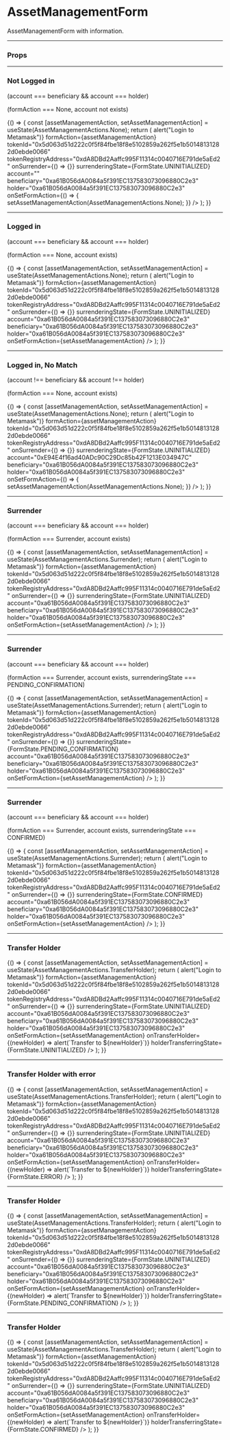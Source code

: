 
<Meta title="AssetManagementForm" component={AssetManagementForm} />

# AssetManagementForm

AssetManagementForm with information.

---

### Props

<Props of={AssetManagementForm} />

---

### Not Logged in

(account === beneficiary && account === holder)

(formAction === None, account not exists)

<Preview>
  <Story name="Not Logged in">
    {() => {
      const [assetManagementAction, setAssetManagementAction] = useState(AssetManagementActions.None);
      return (
        <AssetManagementForm
          onConnectToWallet={() => alert("Login to Metamask")}
          formAction={assetManagementAction}
          tokenId="0x5d063d51d222c0f5f84fbe18f8e5102859a262f5e1b50148131282d0ebde0066"
          tokenRegistryAddress="0xdA8DBd2Aaffc995F11314c0040716E791de5aEd2"
          onSurrender={() => {}}
          surrenderingState={FormState.UNINITIALIZED}
          account=""
          beneficiary="0xa61B056dA0084a5f391EC137583073096880C2e3"
          holder="0xa61B056dA0084a5f391EC137583073096880C2e3"
          onSetFormAction={() => {
            setAssetManagementAction(AssetManagementActions.None);
          }}
        />
      );
    }}
  </Story>
</Preview>

---

### Logged in

(account === beneficiary && account === holder)

(formAction === None, account exists)

<Preview>
  <Story name="Logged in">
    {() => {
      const [assetManagementAction, setAssetManagementAction] = useState(AssetManagementActions.None);
      return (
        <AssetManagementForm
          onConnectToWallet={() => alert("Login to Metamask")}
          formAction={assetManagementAction}
          tokenId="0x5d063d51d222c0f5f84fbe18f8e5102859a262f5e1b50148131282d0ebde0066"
          tokenRegistryAddress="0xdA8DBd2Aaffc995F11314c0040716E791de5aEd2"
          onSurrender={() => {}}
          surrenderingState={FormState.UNINITIALIZED}
          account="0xa61B056dA0084a5f391EC137583073096880C2e3"
          beneficiary="0xa61B056dA0084a5f391EC137583073096880C2e3"
          holder="0xa61B056dA0084a5f391EC137583073096880C2e3"
          onSetFormAction={setAssetManagementAction}
        />
      );
    }}
  </Story>
</Preview>

---

### Logged in, No Match

(account !== beneficiary && account !== holder)

(formAction === None, account exists)

<Preview>
  <Story name="No Match">
    {() => {
      const [assetManagementAction, setAssetManagementAction] = useState(AssetManagementActions.None);
      return (
        <AssetManagementForm
          onConnectToWallet={() => alert("Login to Metamask")}
          formAction={assetManagementAction}
          tokenId="0x5d063d51d222c0f5f84fbe18f8e5102859a262f5e1b50148131282d0ebde0066"
          tokenRegistryAddress="0xdA8DBd2Aaffc995F11314c0040716E791de5aEd2"
          onSurrender={() => {}}
          surrenderingState={FormState.UNINITIALIZED}
          account="0xE94E4f16ad40ADc90C29Dc85b42F1213E034947C"
          beneficiary="0xa61B056dA0084a5f391EC137583073096880C2e3"
          holder="0xa61B056dA0084a5f391EC137583073096880C2e3"
          onSetFormAction={() => {
            setAssetManagementAction(AssetManagementActions.None);
          }}
        />
      );
    }}
  </Story>
</Preview>

---

### Surrender

(account === beneficiary && account === holder)

(formAction === Surrender, account exists)

<Preview>
  <Story name="Surrender">
    {() => {
      const [assetManagementAction, setAssetManagementAction] = useState(AssetManagementActions.Surrender);
      return (
        <AssetManagementForm
          onConnectToWallet={() => alert("Login to Metamask")}
          formAction={assetManagementAction}
          tokenId="0x5d063d51d222c0f5f84fbe18f8e5102859a262f5e1b50148131282d0ebde0066"
          tokenRegistryAddress="0xdA8DBd2Aaffc995F11314c0040716E791de5aEd2"
          onSurrender={() => {}}
          surrenderingState={FormState.UNINITIALIZED}
          account="0xa61B056dA0084a5f391EC137583073096880C2e3"
          beneficiary="0xa61B056dA0084a5f391EC137583073096880C2e3"
          holder="0xa61B056dA0084a5f391EC137583073096880C2e3"
          onSetFormAction={setAssetManagementAction}
        />
      );
    }}
  </Story>
</Preview>

---

### Surrender

(account === beneficiary && account === holder)

(formAction === Surrender, account exists, surrenderingState === PENDING_CONFIRMATION)

<Preview>
  <Story name="Surrender/Pending">
    {() => {
      const [assetManagementAction, setAssetManagementAction] = useState(AssetManagementActions.Surrender);
      return (
        <AssetManagementForm
          onConnectToWallet={() => alert("Login to Metamask")}
          formAction={assetManagementAction}
          tokenId="0x5d063d51d222c0f5f84fbe18f8e5102859a262f5e1b50148131282d0ebde0066"
          tokenRegistryAddress="0xdA8DBd2Aaffc995F11314c0040716E791de5aEd2"
          onSurrender={() => {}}
          surrenderingState={FormState.PENDING_CONFIRMATION}
          account="0xa61B056dA0084a5f391EC137583073096880C2e3"
          beneficiary="0xa61B056dA0084a5f391EC137583073096880C2e3"
          holder="0xa61B056dA0084a5f391EC137583073096880C2e3"
          onSetFormAction={setAssetManagementAction}
        />
      );
    }}
  </Story>
</Preview>

---

### Surrender

(account === beneficiary && account === holder)

(formAction === Surrender, account exists, surrenderingState === CONFIRMED)

<Preview>
  <Story name="Surrender/Confirmed">
    {() => {
      const [assetManagementAction, setAssetManagementAction] = useState(AssetManagementActions.Surrender);
      return (
        <AssetManagementForm
          onConnectToWallet={() => alert("Login to Metamask")}
          formAction={assetManagementAction}
          tokenId="0x5d063d51d222c0f5f84fbe18f8e5102859a262f5e1b50148131282d0ebde0066"
          tokenRegistryAddress="0xdA8DBd2Aaffc995F11314c0040716E791de5aEd2"
          onSurrender={() => {}}
          surrenderingState={FormState.CONFIRMED}
          account="0xa61B056dA0084a5f391EC137583073096880C2e3"
          beneficiary="0xa61B056dA0084a5f391EC137583073096880C2e3"
          holder="0xa61B056dA0084a5f391EC137583073096880C2e3"
          onSetFormAction={setAssetManagementAction}
        />
      );
    }}
  </Story>
</Preview>

---

### Transfer Holder

<Preview>
  <Story name="Transfer Holder">
    {() => {
      const [assetManagementAction, setAssetManagementAction] = useState(AssetManagementActions.TransferHolder);
      return (
        <AssetManagementForm
          onConnectToWallet={() => alert("Login to Metamask")}
          formAction={assetManagementAction}
          tokenId="0x5d063d51d222c0f5f84fbe18f8e5102859a262f5e1b50148131282d0ebde0066"
          tokenRegistryAddress="0xdA8DBd2Aaffc995F11314c0040716E791de5aEd2"
          onSurrender={() => {}}
          surrenderingState={FormState.UNINITIALIZED}
          account="0xa61B056dA0084a5f391EC137583073096880C2e3"
          beneficiary="0xa61B056dA0084a5f391EC137583073096880C2e3"
          holder="0xa61B056dA0084a5f391EC137583073096880C2e3"
          onSetFormAction={setAssetManagementAction}
          onTransferHolder={(newHolder) => alert(`Transfer to ${newHolder}`)}
          holderTransferringState={FormState.UNINITIALIZED}
        />
      );
    }}
  </Story>
</Preview>

---

### Transfer Holder with error

<Preview>
  <Story name="Transfer Holder with Error">
    {() => {
      const [assetManagementAction, setAssetManagementAction] = useState(AssetManagementActions.TransferHolder);
      return (
        <AssetManagementForm
          onConnectToWallet={() => alert("Login to Metamask")}
          formAction={assetManagementAction}
          tokenId="0x5d063d51d222c0f5f84fbe18f8e5102859a262f5e1b50148131282d0ebde0066"
          tokenRegistryAddress="0xdA8DBd2Aaffc995F11314c0040716E791de5aEd2"
          onSurrender={() => {}}
          surrenderingState={FormState.UNINITIALIZED}
          account="0xa61B056dA0084a5f391EC137583073096880C2e3"
          beneficiary="0xa61B056dA0084a5f391EC137583073096880C2e3"
          holder="0xa61B056dA0084a5f391EC137583073096880C2e3"
          onSetFormAction={setAssetManagementAction}
          onTransferHolder={(newHolder) => alert(`Transfer to ${newHolder}`)}
          holderTransferringState={FormState.ERROR}
        />
      );
    }}
  </Story>
</Preview>

---

### Transfer Holder

<Preview>
  <Story name="Transfer Holder/Pending">
    {() => {
      const [assetManagementAction, setAssetManagementAction] = useState(AssetManagementActions.TransferHolder);
      return (
        <AssetManagementForm
          onConnectToWallet={() => alert("Login to Metamask")}
          formAction={assetManagementAction}
          tokenId="0x5d063d51d222c0f5f84fbe18f8e5102859a262f5e1b50148131282d0ebde0066"
          tokenRegistryAddress="0xdA8DBd2Aaffc995F11314c0040716E791de5aEd2"
          onSurrender={() => {}}
          surrenderingState={FormState.UNINITIALIZED}
          account="0xa61B056dA0084a5f391EC137583073096880C2e3"
          beneficiary="0xa61B056dA0084a5f391EC137583073096880C2e3"
          holder="0xa61B056dA0084a5f391EC137583073096880C2e3"
          onSetFormAction={setAssetManagementAction}
          onTransferHolder={(newHolder) => alert(`Transfer to ${newHolder}`)}
          holderTransferringState={FormState.PENDING_CONFIRMATION}
        />
      );
    }}
  </Story>
</Preview>

---

### Transfer Holder

<Preview>
  <Story name="Transfer Holder/Confirmed">
    {() => {
      const [assetManagementAction, setAssetManagementAction] = useState(AssetManagementActions.TransferHolder);
      return (
        <AssetManagementForm
          onConnectToWallet={() => alert("Login to Metamask")}
          formAction={assetManagementAction}
          tokenId="0x5d063d51d222c0f5f84fbe18f8e5102859a262f5e1b50148131282d0ebde0066"
          tokenRegistryAddress="0xdA8DBd2Aaffc995F11314c0040716E791de5aEd2"
          onSurrender={() => {}}
          surrenderingState={FormState.UNINITIALIZED}
          account="0xa61B056dA0084a5f391EC137583073096880C2e3"
          beneficiary="0xa61B056dA0084a5f391EC137583073096880C2e3"
          holder="0xa61B056dA0084a5f391EC137583073096880C2e3"
          onSetFormAction={setAssetManagementAction}
          onTransferHolder={(newHolder) => alert(`Transfer to ${newHolder}`)}
          holderTransferringState={FormState.CONFIRMED}
        />
      );
    }}
  </Story>
</Preview>
